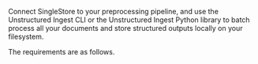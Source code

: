 Connect SingleStore to your preprocessing pipeline, and use the Unstructured Ingest CLI or the Unstructured Ingest Python library to batch process all your documents and store structured outputs locally on your filesystem.

The requirements are as follows. 


<SharedSingleStore />
<SharedSingleStoreCLIAPI />